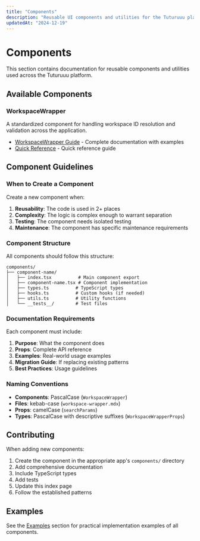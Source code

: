 ```yaml
---
title: "Components"
description: "Reusable UI components and utilities for the Tuturuuu platform"
updatedAt: "2024-12-19"
---
```


# Components

This section contains documentation for reusable components and utilities used across the Tuturuuu platform.

## Available Components

### WorkspaceWrapper

A standardized component for handling workspace ID resolution and validation across the application.

- [WorkspaceWrapper Guide](./workspace-wrapper) - Complete documentation with examples
- [Quick Reference](./workspace-wrapper-quick-reference) - Quick reference guide

## Component Guidelines

### When to Create a Component

Create a new component when:

1. **Reusability**: The code is used in 2+ places
2. **Complexity**: The logic is complex enough to warrant separation
3. **Testing**: The component needs isolated testing
4. **Maintenance**: The component has specific maintenance requirements

### Component Structure

All components should follow this structure:

```
components/
├── component-name/
│   ├── index.tsx          # Main component export
│   ├── component-name.tsx # Component implementation
│   ├── types.ts          # TypeScript types
│   ├── hooks.ts          # Custom hooks (if needed)
│   ├── utils.ts          # Utility functions
│   └── __tests__/        # Test files
```

### Documentation Requirements

Each component must include:

1. **Purpose**: What the component does
2. **Props**: Complete API reference
3. **Examples**: Real-world usage examples
4. **Migration Guide**: If replacing existing patterns
5. **Best Practices**: Usage guidelines

### Naming Conventions

- **Components**: PascalCase (`WorkspaceWrapper`)
- **Files**: kebab-case (`workspace-wrapper.mdx`)
- **Props**: camelCase (`searchParams`)
- **Types**: PascalCase with descriptive suffixes (`WorkspaceWrapperProps`)

## Contributing

When adding new components:

1. Create the component in the appropriate app's `components/` directory
2. Add comprehensive documentation
3. Include TypeScript types
4. Add tests
5. Update this index page
6. Follow the established patterns

## Examples

See the [Examples](../examples) section for practical implementation examples of all components.
